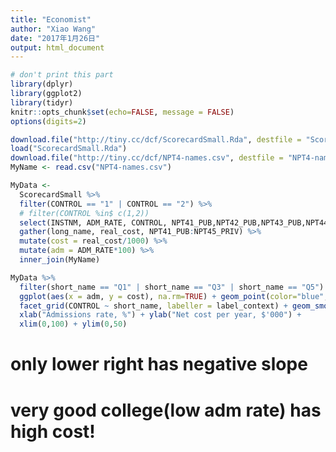 ```yaml
---
title: "Economist"
author: "Xiao Wang"
date: "2017年1月26日"
output: html_document
---
```


```r
# don't print this part
library(dplyr)
library(ggplot2)
library(tidyr)
knitr::opts_chunk$set(echo=FALSE, message = FALSE)
options(digits=2)
```

```r
download.file("http://tiny.cc/dcf/ScorecardSmall.Rda", destfile = "ScorecardSmall.Rda")
load("ScorecardSmall.Rda")
download.file("http://tiny.cc/dcf/NPT4-names.csv", destfile = "NPT4-names.csv")
MyName <- read.csv("NPT4-names.csv")
```

```r
MyData <- 
  ScorecardSmall %>% 
  filter(CONTROL == "1" | CONTROL == "2") %>% 
  # filter(CONTROL %in$ c(1,2))
  select(INSTNM, ADM_RATE, CONTROL, NPT41_PUB,NPT42_PUB,NPT43_PUB,NPT44_PUB,NPT45_PUB,NPT41_PRIV,NPT42_PRIV,NPT43_PRIV,NPT44_PRIV,NPT45_PRIV) %>% 
  gather(long_name, real_cost, NPT41_PUB:NPT45_PRIV) %>%
  mutate(cost = real_cost/1000) %>% 
  mutate(adm = ADM_RATE*100) %>% 
  inner_join(MyName)
```
```r
MyData %>% 
  filter(short_name == "Q1" | short_name == "Q3" | short_name == "Q5") %>% 
  ggplot(aes(x = adm, y = cost), na.rm=TRUE) + geom_point(color="blue", alpha = 0.3, na.rm=TRUE) +
  facet_grid(CONTROL ~ short_name, labeller = label_context) + geom_smooth(na.rm=TRUE) + 
  xlab("Admissions rate, %") + ylab("Net cost per year, $'000") +
  xlim(0,100) + ylim(0,50)
```

# only lower right has negative slope
# very good college(low adm rate) has high cost!